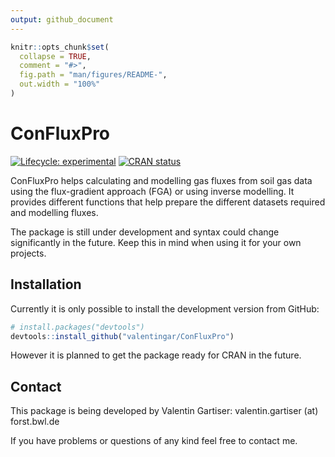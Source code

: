 ```yaml
---
output: github_document
---
```


<!-- README.md is generated from README.Rmd. Please edit that file -->

```r
knitr::opts_chunk$set(
  collapse = TRUE,
  comment = "#>",
  fig.path = "man/figures/README-",
  out.width = "100%"
)
```

# ConFluxPro

<!-- badges: start -->
[![Lifecycle: experimental](https://img.shields.io/badge/lifecycle-experimental-orange.svg)](https://lifecycle.r-lib.org/articles/stages.html#experimental)
[![CRAN status](https://www.r-pkg.org/badges/version/ConFluxPro)](https://CRAN.R-project.org/package=ConFluxPro)
<!-- badges: end -->

ConFluxPro helps calculating and modelling gas fluxes from
soil gas data using the flux-gradient approach (FGA) or 
using inverse modelling. It provides different functions that help 
prepare the different datasets required and modelling fluxes.

The package is still under development and syntax could change 
significantly in the future. Keep this in mind when using it for 
your own projects. 

## Installation

Currently it is only possible to install the development 
version from GitHub: 

``` r
# install.packages("devtools")
devtools::install_github("valentingar/ConFluxPro")
```
However it is planned to get the package ready for CRAN in the future.

## Contact

This package is being developed by Valentin Gartiser: 
valentin.gartiser (at) forst.bwl.de

If you have problems or questions of any kind feel free to contact me.
